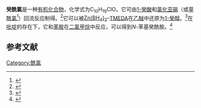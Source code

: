 {{Chembox
| Name = 
| NameEn = 
| ImageFile = 癸酰氯.png
|  ImageSize = 
|  ImageAlt = 
| IUPACName = 
| IUPACNameZh = 
| OtherNames = 
| Section1 = {{Chembox Identifiers
|   CASNo = 112-13-0
|   CASNo_Ref = {{cascite|correct|CAS}}
|   PubChem = 
|   SMILES =  CCCCCCCCCC(=O)Cl}}
| Section2 = {{Chembox Properties
| C=10 | H=19 | Cl=1 | O=1
|   Appearance = 
|   Density = 0.943±0.06 g·cm<sup>−3</sup>（20 °C）<ref>Calculated using Advanced Chemistry Development (ACD/Labs) Software V11.02 ((C) 1994-2021 ACD/Labs). Retrieved from SciFinder<sup>n</sup>. [2021-01-26].</ref>
|   MeltingPt = {{convert|−34.5|C|K}}<ref>"PhysProp" data were obtained from Syracuse Research Corporation of Syracuse, New York (US). Retrieved from SciFinder<sup>n</sup>. [2021-01-26].</ref>
|   BoilingPt = {{Convert|115|-|116|C|K}}（5 torr）<ref>{{cite journal|last1=Toriyama|first1=Masaharu|last2=Kamijo|first2=Haruo|last3=Motohashi|first3=Shigeyasu|last4=Takido|first4=Toshio|last5=Itabashi|first5=Kunio|title=A Facile Synthesis of Thioacids by Hydrolysis of 1-(Acylthio)ethaniminium Chlorides|journal=Phosphorus, Sulfur, and Silicon and the Related Elements|volume=178|issue=8|year=2010|pages=1661–1665|issn=1042-6507|doi=10.1080/10426500307837}}</ref><br>{{convert|116|C|K}}（18 torr）<ref>{{cite journal|last1=Cainelli|first1=Gianfranco|last2=Contento|first2=Michele|last3=Manescalchi|first3=Francesco|last4=Plessi|first4=Laura|title=Polymer-Bonded Lewis Acids in Organic Synthesis: Conversion of Carboxylic Acids into Acyl Chlorides and of Alcohols into Alkyl Chlorides or Bromides by Polymer-Bonded Phosphorus Reagents|journal=Synthesis|volume=1983|issue=04|year=1983|pages=306–308|issn=0039-7881|doi=10.1055/s-1983-30314}}</ref>
|   Solubility =  }}
| Section3 = {{Chembox Hazards
|   MainHazards = 
|   FlashPt = 
|   Autoignition =  }}
}}
'''癸酰氯'''是一种[[有机化合物|有机化合物]]，化学式为C<sub>10</sub>H<sub>19</sub>ClO。它可由[[癸酸|1-癸酸]]和[[氯化亚砜|氯化亚砜]]（或[[草酰氯|草酰氯]]<ref>{{cite journal|journal=Bioorganic & Medicinal Chemistry Letters|volume=27|issue=15|language=en|date=2017-08|pages=3370–3373|doi=10.1016/j.bmcl.2017.06.004|url=https://linkinghub.elsevier.com/retrieve/pii/S0960894X17306066|title=Synthesis and biological evaluation of 5-fatty-acylamido-1, 3, 4-thiadiazole-2-thioglycosides|accessdate=2021-01-26|author=Srikanth Vudhgiri, Dhevendar Koude, Dileep Kumar Veeragoni, Sunil Misra, R.B.N. Prasad, Ram Chandra Reddy Jala|archive-date=2020-02-27|archive-url=https://web.archive.org/web/20200227161852/https://linkinghub.elsevier.com/retrieve/pii/S0960894X17306066|dead-url=no}}</ref>）回流反应制得。<ref>{{cite journal|journal=Petroleum Chemistry|volume=58|issue=8|language=en|issn=0965-5441|date=2018-08|pages=687–693|doi=10.1134/S096554411808008X|url=http://link.springer.com/10.1134/S096554411808008X|title=Synthesis, Physicochemical Properties, and Thermo-Oxidative Stability of Diesters of 5,7-Dimethyl-1,3-Adamantanediol and 5,7-Dimethyl-1,3-bis(Hydroxymethyl)adamantane|accessdate=2021-01-26|author=E. A. Ivleva, M. R. Baimuratov, M. R. Demidov, A. V. Lukashenko, Yu. A. Malinovskaya, Yu. N. Klimochkin, V. A. Tyshchenko, I. A. Kulikova, V. V. Pozdnyakov, K. A. Ovchinnikov, K. B. Rudyak}}</ref>它可以被[[硼氢化锌|Zn(BH<sub>4</sub>)<sub>2</sub>]]–[[四甲基乙二胺|TMEDA]]在[[乙醚|乙醚]]中还原为[[1-癸醇|1-癸醇]]。<ref>{{cite journal|journal=Bulletin of the Chemical Society of Japan|volume=61|issue=7|language=en|issn=0009-2673|date=1988-07|pages=2684–2686|doi=10.1246/bcsj.61.2684|url=http://www.journal.csj.jp/doi/10.1246/bcsj.61.2684|title=Efficient Reduction of Acyl Chlorides with Zn(BH 4 ) 2 / N , N , N ′, N ′-Tetramethylethylenediamine|accessdate=2021-01-26|author=Hiyoshizo Kotsuki, Yasuyuki Ushio, Naka Yoshimura, Masamitsu Ochi}}</ref>在[[吡啶|吡啶]]的存在下，它和[[苯胺|苯胺]]在[[二氯甲烷|二氯甲烷]]中反应，可以得到''N''-苯基癸酰胺。<ref>{{cite journal|journal=Bioorganic & Medicinal Chemistry|volume=19|issue=6|language=en|date=2011-03|pages=2046–2054|doi=10.1016/j.bmc.2011.01.049|url=https://linkinghub.elsevier.com/retrieve/pii/S0968089611000782|title=Development of sulfonamide AKT PH domain inhibitors|accessdate=2021-01-26|author=Ali Md. Ahad, Song Zuohe, Lei Du-Cuny, Sylvestor A. Moses, Li Li Zhou, Shuxing Zhang, Garth Powis, Emmanuelle J. Meuillet, Eugene A. Mash|archive-date=2020-02-15|archive-url=https://web.archive.org/web/20200215212617/https://linkinghub.elsevier.com/retrieve/pii/S0968089611000782|dead-url=no}}</ref>

==参考文献==
{{reflist}}

[[Category:酰氯|Category:酰氯]]
